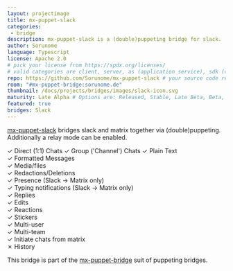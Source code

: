 ```yaml
---
layout: projectimage
title: mx-puppet-slack
categories:
 - bridge
description: mx-puppet-slack is a (double)puppeting bridge for slack.
author: Sorunome
language: Typescript
license: Apache 2.0
# pick your license from https://spdx.org/licenses/
# valid categories are client, server, as (application service), sdk (client sdk), bot, and other
repo: https://github.com/Sorunome/mx-puppet-slack # your source code repository
room: "#mx-puppet-bridge:sorunome.de"
thumbnail: /docs/projects/bridges/images/slack-icon.svg
maturity: Late Alpha # Options are: Released, Stable, Late Beta, Beta, Early Beta, Late Alpha, Alpha, Early Alpha, or Not actively maintained
featured: true
bridges: Slack
---
```


[mx-puppet-slack](https://github.com/Sorunome/mx-puppet-slack) bridges slack and matrix together via (double)puppeting. Additionally a relay mode can be enabled.

&#10003; Direct (1:1) Chats
&#10003; Group ('Channel') Chats
&#10003; Plain Text  
&#10003; Formatted Messages  
&#10003; Media/files  
&#10003; Redactions/Deletions  
&#10003; Presence  (Slack &#8594; Matrix only)  
&#10003; Typing notifications (Slack &#8594; Matrix only)  
&#10003; Replies  
&#10003; Edits  
&#10003; Reactions  
&#10003; Stickers  
&#10003; Multi-user  
&#10003; Multi-team  
&#10003; Initiate chats from matrix  
&#10007; History  

This bridge is part of the [mx-puppet-bridge](https://github.com/Sorunome/mx-puppet-bridge) suit of puppeting bridges.
